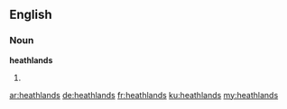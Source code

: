 ==English==

===Noun===
'''heathlands'''

# {{plural of|heathland}}

[[ar:heathlands]]
[[de:heathlands]]
[[fr:heathlands]]
[[ku:heathlands]]
[[my:heathlands]]